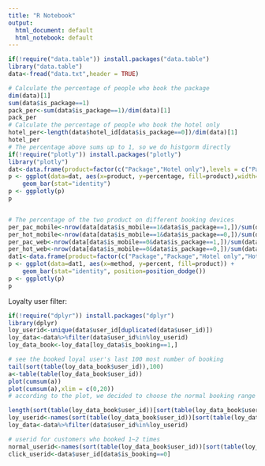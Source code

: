 ```yaml
---
title: "R Notebook"
output:
  html_document: default
  html_notebook: default
---
```


```r
if(!require("data.table")) install.packages("data.table")
library("data.table")
data<-fread("data.txt",header = TRUE)

# Calculate the percentage of people who book the package
dim(data)[1]
sum(data$is_package==1)
pack_per<-sum(data$is_package==1)/dim(data)[1]
pack_per
# Calculate the percentage of people who book the hotel only
hotel_per<-length(data$hotel_id[data$is_package==0])/dim(data)[1]
hotel_per
# The percentage above sums up to 1, so we do histgorm directly
if(!require("plotly")) install.packages("plotly")
library("plotly")
dat<-data.frame(product=factor(c("Package","Hotel only"),levels = c("Package","Hotel only")),percentage=c(pack_per,hotel_per))
p <- ggplot(data=dat, aes(x=product, y=percentage, fill=product),width=0.3) +
    geom_bar(stat="identity")
p <- ggplotly(p)
p


# The percentage of the two product on different booking devices
per_pac_mobile<-nrow(data[data$is_mobile==1&data$is_package==1,])/sum(data$is_mobile==1)
per_hot_mobile<-nrow(data[data$is_mobile==1&data$is_package==0,])/sum(data$is_mobile==1)
per_pac_web<-nrow(data[data$is_mobile==0&data$is_package==1,])/sum(data$is_mobile==0)
per_hot_web<-nrow(data[data$is_mobile==0&data$is_package==0,])/sum(data$is_mobile==0)
dat1<-data.frame(product=factor(c("Package","Package","Hotel only","Hotel only")), method=factor(c("On mobile","Website","On mobile","Website"),levels = c("On mobile","Website")),percent=c(per_pac_mobile,per_pac_web,per_hot_mobile,per_hot_web))
p <- ggplot(data=dat1, aes(x=method, y=percent, fill=product)) +
    geom_bar(stat="identity", position=position_dodge())
p <- ggplotly(p)
p
```

Loyalty user filter:

```r
if(!require("dplyr")) install.packages("dplyr")
library(dplyr)
loy_userid<-unique(data$user_id[duplicated(data$user_id)])
loy_data<-data%>%filter(data$user_id%in%loy_userid)
loy_data_book<-loy_data[loy_data$is_booking==1,]

# see the booked loyal user's last 100 most number of booking
tail(sort(table(loy_data_book$user_id)),100)
a<-table(table(loy_data_book$user_id))
plot(cumsum(a))
plot(cumsum(a),xlim = c(0,20))
# according to the plot, we decided to choose the normal booking range should be 3~15
```

```r
length(sort(table(loy_data_book$user_id))[sort(table(loy_data_book$user_id))<=15&sort(table(loy_data_book$user_id))>=3])
loy_userid<-names(sort(table(loy_data_book$user_id))[sort(table(loy_data_book$user_id))<=15&sort(table(loy_data_book$user_id))>=3])
loy_data<-data%>%filter(data$user_id%in%loy_userid)

# userid for customers who booked 1~2 times
normal_userid<-names(sort(table(loy_data_book$user_id))[sort(table(loy_data_book$user_id))<3])
click_userid<-data$user_id[data$is_booking==0]
```

